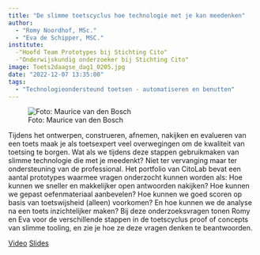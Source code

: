 ```yaml
---
title: "De slimme toetscyclus hoe technologie met je kan meedenken"
author:
  - "Romy Noordhof, MSc."
  - "Eva de Schipper, MSC."
institute: 
  -"Hoofd Team Prototypes bij Stichting Cito"
  -"Onderwijskundig onderzoeker bij Stichting Cito" 
image: Toets2daagse_dag1_0205.jpg
date: "2022-12-07 13:35:00"
tags: 
  - "Technologieondersteund toetsen - automatiseren en benutten"
---
```


::: {.column-margin}
![Foto: Maurice van den Bosch]()
:::

Tijdens het ontwerpen, construeren, afnemen, nakijken en evalueren van een toets maak je als toetsexpert veel overwegingen om de kwaliteit van toetsing te borgen. Wat als we tijdens deze stappen gebruikmaken van slimme technologie die met je meedenkt? Niet ter vervanging maar ter ondersteuning van de professional. Het portfolio van CitoLab bevat een aantal prototypes waarmee vragen onderzocht kunnen worden als: Hoe kunnen we sneller en makkelijker open antwoorden nakijken? Hoe kunnen we gepast oefenmateriaal aanbevelen? Hoe kunnen we goed scoren op basis van toetswijsheid (alleen) voorkomen? En hoe kunnen we de analyse na een toets inzichtelijker maken? Bij deze onderzoeksvragen tonen Romy en Eva voor de verschillende stappen in de toetscyclus proof of concepts van slimme tooling, en zie je hoe ze deze vragen denken te beantwoorden.


[Video](https://tilburguniversity.cloud.panopto.eu/Panopto/Pages/Viewer.aspx?id=1403ad31-ecd5-4cab-8d06-af6a010eea3c){.btn .btn-primary}
[Slides](https://tilburguniversity.cloud.panopto.eu/Panopto/Pages/Viewer.aspx?id=1403ad31-ecd5-4cab-8d06-af6a010eea3c){.btn .btn-primary}

